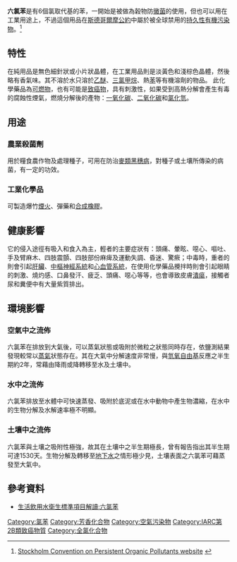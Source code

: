 {{not|六六六}}
{{Refimprove|time=2022-02-23T00:24:36+00:00}}
{{chembox
| Watchedfields = changed
| verifiedrevid = 302198745
|   Name = 六氯苯
|   ImageFileL1 = Hexachlorobenzene.svg
|   ImageSizeL1 = 100px
|   ImageNameL1 = Hexachlorobenzene
|   ImageFileR1 = Hexachlorobenzene-3D-vdW.png
|   ImageSize1 = 120px
|   ImageName1 = Hexachlorobenzene
|   IUPACName = Hexachlorobenzene
|   OtherNames = 六氯代苯，全氯苯
| Section1 = {{Chembox Identifiers
|   CASNo_Ref = {{cascite}}
| CASNo = 118-74-1
| PubChem = 8370
|   SMILES = Clc1=c(Cl)c(Cl)=c(Cl)c(Cl)=c1Cl
  }}
| Section2 = {{Chembox Properties
|   Formula = C<sub>6</sub>Cl<sub>6</sub>
|   MolarMass = 284.80
|   Density = 2.04 g/cm<sup>3</sup>
|   MeltingPtC = 231
|   BoilingPt = 323-326 °C
|  VaporPressure = 0.00145（20°C）
  }}
}}
'''六氯苯'''是有6個氯取代基的苯，一開始是被做為榖物防[[黴菌|黴菌]]的使用，但也可以用在工業用途上，不過這個用品在[[斯德哥爾摩公約|斯德哥爾摩公約]]中屬於被全球禁用的[[持久性有機污染物|持久性有機污染物]]。<ref>[http://www.pops.int/documents/pops/default.htm Stockholm Convention on Persistent Organic Pollutants website] {{webarchive|url=https://web.archive.org/web/20140416233317/http://www.pops.int/documents/pops/default.htm |date=2014-04-16 }}</ref>

==特性==
在純用品是無色細針狀或小片狀晶體，在工業用品則是淡黃色和淺棕色晶體，然後略有香氣味。其不溶於水只溶於[[乙醚|乙醚]]、[[三氯甲烷|三氯甲烷]]、熱[[苯|苯]]等有機溶劑的物品。
此化學藥品為[[可燃物|可燃物]]，也有可能是[[致癌物|致癌物]]，具有刺激性，如果受到高熱分解會產生有毒的腐蝕性煙氣，燃燒分解後的產物：[[一氧化碳|一氧化碳]]、[[二氧化碳|二氧化碳]]和[[氯化氫|氯化氫]]。

==用途==
===農業殺菌劑===
用於糧食農作物及處理種子，可用在防治[[小麥|麥類]][[黑穗病|黑穗病]]，對種子或土壤所傳染的病菌，有一定的功效。

===工業化學品===
可製造爆竹[[煙火|煙火]]、彈藥和[[合成橡膠|合成橡膠]]。

==健康影響==
它的侵入途徑有吸入和食入為主，輕者的主要症狀有：頭痛、暈眩、噁心、嘔吐、手及臂麻木、四肢震顫、四肢部份麻痺及運動失調、昏迷、驚瘚；中毒時，重者的則會引起[[肝臟|肝臟]]、[[中樞神經系統|中樞神經系統]]和[[心血管系統|心血管系統]]，在使用化學藥品攪拌時則會引起眼睛的刺激、燒灼感、口鼻發汗、疲乏、頭痛、噁心等等，也會導致皮膚[[潰瘍|潰瘍]]，接觸者尿和糞便中有大量紫質排出。

==環境影響==
===空氣中之流佈===
六氯苯在排放到大氣後，可以蒸氣狀態或吸附於微粒之狀態同時存在，依鹽測結果發現較常以[[蒸氣|蒸氣]]狀態存在。其在大氣中分解速度非常慢，與[[羥基|氫氧]][[自由基|自由基]]反應之半生期約2年，常藉由降雨或降轉移至水及土壤中。
===水中之流佈===
六氯苯排放至水體中可快速蒸發、吸附於底泥或在水中動物中產生物濃縮，在水中的生物分解及水解速率極不明顯。
===土壤中之流佈===
六氯苯與土壤之吸附性極強，故其在土壤中之半生期極長，曾有報告指出其半生期可達1530天。生物分解及轉移至[[地下水|地下水]]之情形極少見，土壤表面之六氯苯可藉蒸發至大氣中。

==參考資料==
{{reflist}}
*[http://www.water800.com/szbz/xbz/llb1.htm 生活飲用水衛生標準項目解讀:六氯苯] {{Wayback|url=http://www.water800.com/szbz/xbz/llb1.htm |date=20110108151850 }}

[[Category:氯苯|Category:氯苯]]
[[Category:芳香化合物|Category:芳香化合物]]
[[Category:空氣污染物|Category:空氣污染物]]
[[Category:IARC第2B類致癌物質|Category:IARC第2B類致癌物質]]
[[Category:全氯化合物|Category:全氯化合物]]